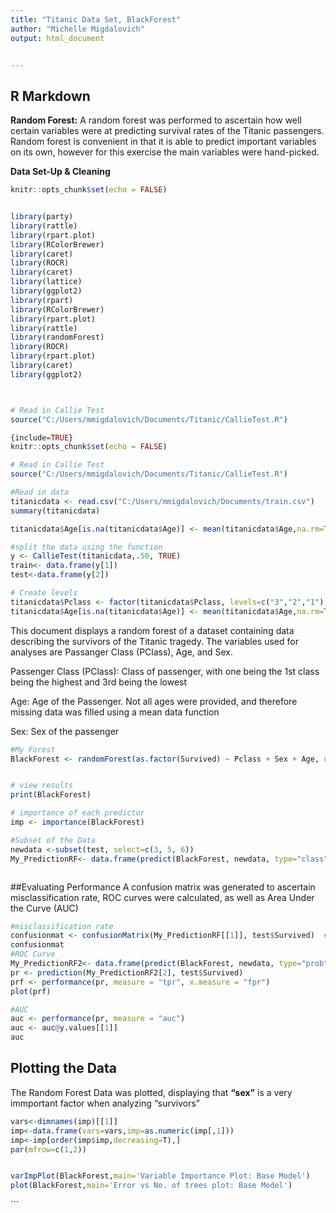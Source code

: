 ---
title: "Titanic Data Set, BlackForest"
author: "Michelle Migdalovich"
output: html_document


---
## R Markdown
**Random Forest:**
A random forest was performed to ascertain how well certain variables were at predicting survival rates of the Titanic passengers. Random forest is convenient in that it is able to predict important variables on its own, however for this exercise the main variables were hand-picked.


**Data Set-Up & Cleaning**
```{r setup, include=FALSE}
knitr::opts_chunk$set(echo = FALSE)


library(party)
library(rattle)
library(rpart.plot)
library(RColorBrewer)
library(caret)
library(ROCR)
library(caret)
library(lattice)
library(ggplot2)
library(rpart)
library(RColorBrewer)
library(rpart.plot)
library(rattle)
library(randomForest)
library(ROCR)
library(rpart.plot)
library(caret)
library(ggplot2)



# Read in Callie Test
source("C:/Users/mmigdalovich/Documents/Titanic/CallieTest.R")

```

```{r}
{include=TRUE}
knitr::opts_chunk$set(echo = FALSE)

# Read in Callie Test
source("C:/Users/mmigdalovich/Documents/Titanic/CallieTest.R")

#Read in data
titanicdata <- read.csv("C:/Users/mmigdalovich/Documents/train.csv")
summary(titanicdata)

titanicdata$Age[is.na(titanicdata$Age)] <- mean(titanicdata$Age,na.rm=T) 

#split the data using the function
y <- CallieTest(titanicdata,.50, TRUE) 
train<- data.frame(y[1])
test<-data.frame(y[2])

# Create levels
titanicdata$Pclass <- factor(titanicdata$Pclass, levels=c("3","2","1"), ordered=TRUE)
titanicdata$Age[is.na(titanicdata$Age)] <- mean(titanicdata$Age,na.rm=T) # filling in missing ages
```

This document displays a random forest of a dataset containing data describing the survivors of the Titanic tragedy. The variables used for analyses are Passanger Class (PClass), Age, and Sex.

Passenger Class (PClass): Class of passenger, with one being the 1st class being the highest and 3rd being the lowest

Age: Age of the Passenger. Not all ages were provided, and therefore missing data was filled using a mean data function

Sex: Sex of the passenger



```{r }
#My Forest
BlackForest <- randomForest(as.factor(Survived) ~ Pclass + Sex + Age, data=train, importance=TRUE, ntree=2000)


# view results 
print(BlackForest) 

# importance of each predictor
imp <- importance(BlackForest) 

#Subset of the Data
newdata <-subset(test, select=c(3, 5, 6)) 
My_PredictionRF<- data.frame(predict(BlackForest, newdata, type="class"))



```
##Evaluating Performance
A confusion matrix was generated to ascertain misclassification rate, ROC curves were calculated, as well as Area Under the Curve (AUC)
```{r}
#misclassification rate
confusionmat <- confusionMatrix(My_PredictionRF[[1]], test$Survived)  #confusion matrix
confusionmat
#ROC Curve
My_PredictionRF2<- data.frame(predict(BlackForest, newdata, type="prob"))
pr <- prediction(My_PredictionRF2[2], test$Survived)
prf <- performance(pr, measure = "tpr", x.measure = "fpr")
plot(prf)

#AUC
auc <- performance(pr, measure = "auc")
auc <- auc@y.values[[1]]
auc
```

## Plotting the Data

The Random Forest Data was plotted, displaying that **"sex"** is a very immportant factor when analyzing "survivors"



```{r}
vars<-dimnames(imp)[[1]]
imp<-data.frame(vars=vars,imp=as.numeric(imp[,1]))
imp<-imp[order(imp$imp,decreasing=T),]
par(mfrow=c(1,2))


varImpPlot(BlackForest,main='Variable Importance Plot: Base Model')
plot(BlackForest,main='Error vs No. of trees plot: Base Model')
```
```


